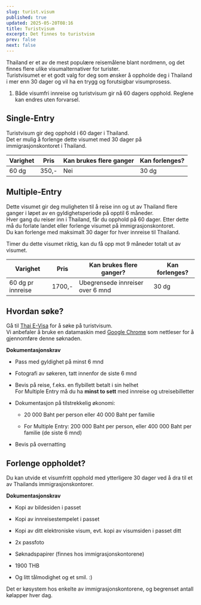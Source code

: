 ```yaml
---
slug: turist.visum
published: true
updated: 2025-05-20T08:16
title: Turistvisum
excerpt: Det finnes to turistvism
prev: false
next: false
---
```

Thailand er et av de mest populære reisemålene blant nordmenn, og det finnes flere ulike visumalternativer for turister.  
Turistvisumet er et godt valg for deg som ønsker å oppholde deg i Thailand i mer enn 30 dager og vil ha en trygg og forutsigbar visumprosess.

1.  Både visumfri innreise og turistvisum gir nå 60 dagers opphold. Reglene kan endres uten forvarsel.
    

## Single-Entry

Turistvisum gir deg opphold i 60 dager i Thailand.  
Det er mulig å forlenge dette visumet med 30 dager på immigrasjonskontoret i Thailand.

| Varighet | Pris | Kan brukes flere ganger | Kan forlenges? |
| --- | --- | --- | --- |
| 60 dg | 350,- | Nei | 30 dg |

## Multiple-Entry

Dette visumet gir deg muligheten til å reise inn og ut av Thailand flere ganger i løpet av en gyldighetsperiode på opptil 6 måneder.  
Hver gang du reiser inn i Thailand, får du opphold på 60 dager. Etter dette må du forlate landet eller forlenge visumet på immigrasjonskontoret.  
Du kan forlenge med maksimalt 30 dager for hver innreise til Thailand.

Timer du dette visumet riktig, kan du få opp mot 9 måneder totalt ut av visumet.

| Varighet | Pris | Kan brukes flere ganger? | Kan forlenges? |
| --- | --- | --- | --- |
| 60 dg pr innreise | 1700,- | Ubegrensede innreiser over 6 mnd | 30 dg |

## Hvordan søke?

Gå til [Thai E-Visa](https://www.thaievisa.go.th/) for å søke på turistvisum.  
Vi anbefaler å bruke en datamaskin med [Google Chrome](https://www.google.com/chrome/) som nettleser for å gjennomføre denne søknaden.

**Dokumentasjonskrav**

*   Pass med gyldighet på minst 6 mnd
    
*   Fotografi av søkeren, tatt innenfor de siste 6 mnd
    
*   Bevis på reise, f.eks. en flybillett betalt i sin helhet  
    For Multiple Entry må du ha **minst to sett** med innreise og utreisebilletter
    
*   Dokumentasjon på tilstrekkelig økonomi:
    
    *   20 000 Baht per person eller 40 000 Baht per familie
        
    *   For Multiple Entry: 200 000 Baht per person, eller 400 000 Baht per familie (de siste 6 mnd)
        
*   Bevis på overnatting
    

## Forlenge oppholdet?

Du kan utvide et visumfritt opphold med ytterligere 30 dager ved å dra til et av Thailands immigrasjonskontorer.

**Dokumentasjonskrav**

*   Kopi av bildesiden i passet
    
*   Kopi av innreisestempelet i passet
    
*   Kopi av ditt elektroniske visum, evt. kopi av visumsiden i passet ditt
    
*   2x passfoto
    
*   Søknadspapirer (finnes hos immigrasjonskontorene)
    
*   1900 THB
    
*   Og litt tålmodighet og et smil. :)
    

Det er køsystem hos enkelte av immigrasjonskontorene, og begrenset antall kølapper hver dag.